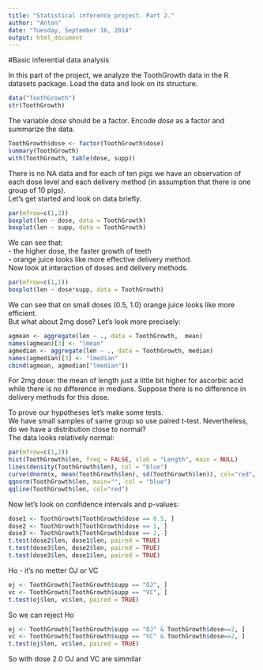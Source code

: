 ```yaml
---
title: "Statistical inference project. Part 2."
author: "Anton"
date: "Tuesday, September 16, 2014"
output: html_document
---
```


#Basic inferential data analysis

In this part of the project, we analyze the ToothGrowth data in the R datasets package.
Load the data and look on its structure.
```r
data("ToothGrowth")
str(ToothGrowth)
```  
The variable *dose* should be a factor. Encode *dose* as a factor and summarize the data.  
```r
ToothGrowth$dose <- factor(ToothGrowth$dose)
summary(ToothGrowth)
with(ToothGrowth, table(dose, supp))
```  
There is no NA data and for each of ten pigs we have an observation of each dose level and each delivery method (in assumption that there is one group of 10 pigs).    
Let's get started and look on data briefly.  
```r
par(mfrow=c(1,2))
boxplot(len ~ dose, data = ToothGrowth)
boxplot(len ~ supp, data = ToothGrowth)
```

We can see that:  
- the higher dose, the faster growth of teeth  
- orange juice looks like more effective delivery method.  
Now look at interaction of doses and delivery methods. 
```r
par(mfrow=c(1,1))
boxplot(len ~ dose*supp, data = ToothGrowth)
```  

We can see that on small doses (0.5, 1.0) orange juice looks like more efficient.  
But what about 2mg dose? Let's look more precisely:
```r
agmean <- aggregate(len ~ ., data = ToothGrowth,  mean)
names(agmean)[3] <- "lmean"
agmedian <- aggregate(len ~ ., data = ToothGrowth, median)
names(agmedian)[3] <- "lmedian"
cbind(agmean, agmedian["lmedian"])
```
For 2mg dose: the mean of length just a little bit higher for ascorbic acid while there is no difference in medians. Suppose there is no difference in delivery methods for this dose.  

To prove our hypotheses let's make some tests.  
We have small samples of same group so use paired t-test. Nevertheless, do we have a distribution close to normal?  
The data looks relatively normal:
```r
par(mfrow=c(1,2))
hist(ToothGrowth$len, freq = FALSE, xlab = "Length", main = NULL)
lines(density(ToothGrowth$len), col = "blue")
curve(dnorm(x, mean(ToothGrowth$len), sd(ToothGrowth$len)), col="red", add = TRUE)
qqnorm(ToothGrowth$len, main="", col = "blue")
qqline(ToothGrowth$len, col="red")
```  

  Now let's look on confidence intervals and p-values:  
```r
dose1 <- ToothGrowth[ToothGrowth$dose == 0.5, ]
dose2 <- ToothGrowth[ToothGrowth$dose == 1, ]
dose3 <- ToothGrowth[ToothGrowth$dose == 2, ]
t.test(dose2$len, dose1$len, paired = TRUE)
t.test(dose3$len, dose2$len, paired = TRUE)
t.test(dose3$len, dose1$len, paired = TRUE)
```
Ho - it's no metter OJ or VC  
```r
oj <- ToothGrowth[ToothGrowth$supp == "OJ", ]
vc <- ToothGrowth[ToothGrowth$supp == "VC", ]
t.test(oj$len, vc$len, paired = TRUE)
```  
So we can reject Ho  
```r
oj <- ToothGrowth[ToothGrowth$supp == "OJ" & ToothGrowth$dose==2, ]
vc <- ToothGrowth[ToothGrowth$supp == "VC" & ToothGrowth$dose==2, ]
t.test(oj$len, vc$len, paired = TRUE)
```
So with dose 2.0 OJ and VC are simmilar
